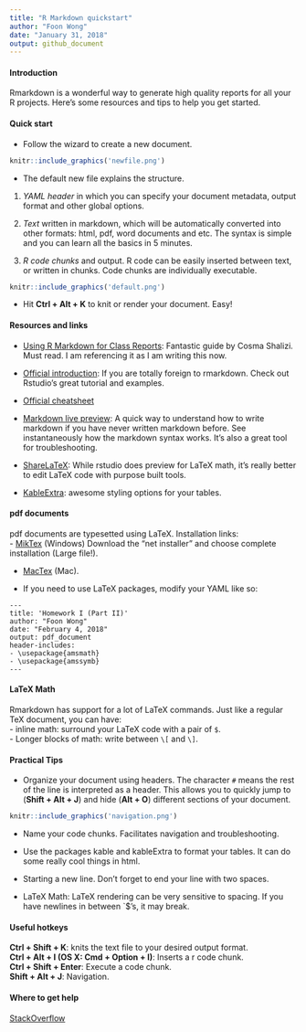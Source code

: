 ```yaml
---
title: "R Markdown quickstart"
author: "Foon Wong"
date: "January 31, 2018"
output: github_document
---
```


#### Introduction
Rmarkdown is a wonderful way to generate high quality reports for all your R projects.  Here's some resources and tips to help you get started.


#### Quick start
- Follow the wizard to create a new document.    
```r
knitr::include_graphics('newfile.png')
```

- The default new file explains the structure. 
1. *YAML header* in which you can specify your document metadata, output format and other global options.

2. *Text* written in markdown, which will be automatically converted into other formats: html, pdf, word documents and etc. The syntax is simple and you can learn all the basics in 5 minutes. 

3. *R code chunks* and output. R code can be easily inserted between text, or written in chunks. Code chunks are individually executable.

```r
knitr::include_graphics('default.png')
```

- Hit **Ctrl + Alt + K** to knit or render your document. Easy!

#### Resources and links
- [Using R Markdown for Class Reports](http://www.stat.cmu.edu/~cshalizi/rmarkdown/): Fantastic guide by Cosma Shalizi. Must read. I am referencing it as I am writing this now.

- [Official introduction](http://rmarkdown.rstudio.com/lesson-1.html): 
If you are totally foreign to rmarkdown. Check out Rstudio's great tutorial and examples. 

- [Official cheatsheet](https://github.com/rstudio/cheatsheets/raw/master/rmarkdown-2.0.pdf)  

- [Markdown live preview](http://markdownlivepreview.com/): A quick way to understand how to write markdown if you have never written markdown before. See instantaneously how the markdown syntax works. It's also a great tool for troubleshooting.

- [ShareLaTeX](https://www.sharelatex.com/): While rstudio does preview for LaTeX math, it's really better to edit LaTeX code with purpose built tools.

- [KableExtra](https://haozhu233.github.io/kableExtra/): awesome styling options for your tables.




#### pdf documents
pdf documents are typesetted using LaTeX. Installation links:  
- [MikTex](https://miktex.org/download) (Windows) Download the "net installer" and choose complete installation (Large file!).

- [MacTex](https://tug.org/mactex/mactex-download.html) (Mac).

- If you need to use LaTeX packages, modify your YAML like so:

```
---
title: 'Homework I (Part II)'
author: "Foon Wong"
date: "February 4, 2018"
output: pdf_document
header-includes:
- \usepackage{amsmath}
- \usepackage{amssymb}
---
```

#### LaTeX Math
Rmarkdown has support for a lot of LaTeX commands. Just like a regular TeX document, you can have:  
- inline math: surround your LaTeX code with a pair of `$`.  
- Longer blocks of math: write between `\[` and `\]`.

#### Practical Tips
- Organize your document using headers. The character `#` means the rest of the line is interpreted as a header. This allows you to quickly jump to (**Shift + Alt + J**) and hide (**Alt + O**) different sections of your document.

```r
knitr::include_graphics('navigation.png')
```

- Name your code chunks. Facilitates navigation and troubleshooting.

- Use the packages kable and kableExtra to format your tables. It can do some really cool things in html.

- Starting a new line. Don't forget to end your line with two spaces.

- LaTeX Math: LaTeX rendering can be very sensitive to spacing. If you have newlines in between `$'s, it may break. 

#### Useful hotkeys 
**Ctrl + Shift + K**: knits the text file to your desired output format.  
**Ctrl + Alt + I (OS X: Cmd + Option + I)**: Inserts a r code chunk.  
**Ctrl + Shift + Enter**: Execute a code chunk.  
**Shift + Alt + J**: Navigation.


#### Where to get help
[StackOverflow](https://stackoverflow.com/)
